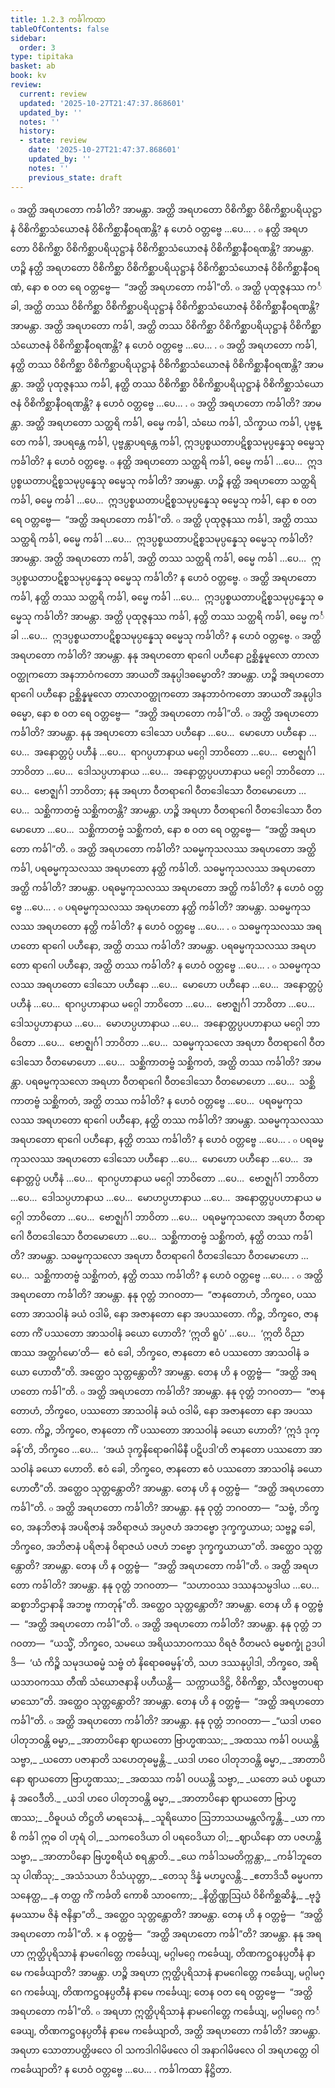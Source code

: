 ```yaml
---
title: 1.2.3 ကင်္ခါကထာ
tableOfContents: false
sidebar:
  order: 3
type: tipitaka
basket: ab
book: kv
review:
  current: review
  updated: '2025-10-27T21:47:37.868601'
  updated_by: ''
  notes: ''
  history:
  - state: review
    date: '2025-10-27T21:47:37.868601'
    updated_by: ''
    notes: ''
    previous_state: draft
---
```



<ReviewStatus review={frontmatter.review} showDetails={true} />

<HypothesisAnnotation frontmatter={frontmatter} />

<DynamicBreadcrumb />

<Division number="318" book="kv" e="ch" v="32" p="140">

<Paragraph number="875" book="kv">
๐ အတ္ထိ အရဟတော ကင်္ခါတိ? အာမန္တာ. အတ္ထိ အရဟတော ဝိစိကိစ္ဆာ ဝိစိကိစ္ဆာပရိယုဋ္ဌာနံ ဝိစိကိစ္ဆာသံယောဇနံ ဝိစိကိစ္ဆာနီဝရဏန္တိ? န ဟေဝံ ဝတ္တဗ္ဗေ …ပေ… .
</Paragraph>

<Paragraph number="876" book="kv">
๐ နတ္ထိ အရဟတော ဝိစိကိစ္ဆာ ဝိစိကိစ္ဆာပရိယုဋ္ဌာနံ ဝိစိကိစ္ဆာသံယောဇနံ ဝိစိကိစ္ဆာနီဝရဏန္တိ? အာမန္တာ. ဟဉ္စိ နတ္ထိ အရဟတော ဝိစိကိစ္ဆာ ဝိစိကိစ္ဆာပရိယုဋ္ဌာနံ ဝိစိကိစ္ဆာသံယောဇနံ ဝိစိကိစ္ဆာနီဝရဏံ, နော စ ဝတ ရေ ဝတ္တဗ္ဗေ—  “အတ္ထိ အရဟတော ကင်္ခါ”တိ.
</Paragraph>

<Paragraph number="877" book="kv">
๐ အတ္ထိ ပုထုဇ္ဇနဿ ကင်္ခါ, အတ္ထိ တဿ ဝိစိကိစ္ဆာ ဝိစိကိစ္ဆာပရိယုဋ္ဌာနံ ဝိစိကိစ္ဆာသံယောဇနံ ဝိစိကိစ္ဆာနီဝရဏန္တိ? အာမန္တာ. အတ္ထိ အရဟတော ကင်္ခါ, အတ္ထိ တဿ ဝိစိကိစ္ဆာ ဝိစိကိစ္ဆာပရိယုဋ္ဌာနံ ဝိစိကိစ္ဆာသံယောဇနံ ဝိစိကိစ္ဆာနီဝရဏန္တိ? န ဟေဝံ ဝတ္တဗ္ဗေ …ပေ… .
</Paragraph>

<Paragraph number="878" book="kv">
๐ အတ္ထိ အရဟတော ကင်္ခါ, နတ္ထိ တဿ ဝိစိကိစ္ဆာ ဝိစိကိစ္ဆာပရိယုဋ္ဌာနံ ဝိစိကိစ္ဆာသံယောဇနံ ဝိစိကိစ္ဆာနီဝရဏန္တိ? အာမန္တာ. အတ္ထိ ပုထုဇ္ဇနဿ ကင်္ခါ, နတ္ထိ တဿ ဝိစိကိစ္ဆာ ဝိစိကိစ္ဆာပရိယုဋ္ဌာနံ ဝိစိကိစ္ဆာသံယောဇနံ ဝိစိကိစ္ဆာနီဝရဏန္တိ? န ဟေဝံ ဝတ္တဗ္ဗေ …ပေ… .
</Paragraph>

<Paragraph number="879" book="kv">
๐ အတ္ထိ အရဟတော ကင်္ခါတိ? အာမန္တာ. အတ္ထိ အရဟတော သတ္ထရိ ကင်္ခါ, ဓမ္မေ ကင်္ခါ, သံဃေ ကင်္ခါ, သိက္ခာယ ကင်္ခါ, ပုဗ္ဗန္တေ ကင်္ခါ, အပရန္တေ ကင်္ခါ, ပုဗ္ဗန္တာပရန္တေ ကင်္ခါ, ဣဒပ္ပစ္စယတာပဋိစ္စသမုပ္ပန္နေသု ဓမ္မေသု ကင်္ခါတိ? န ဟေဝံ ဝတ္တဗ္ဗေ.
</Paragraph>

<Paragraph number="880" book="kv">
๐ နတ္ထိ အရဟတော သတ္ထရိ ကင်္ခါ, ဓမ္မေ ကင်္ခါ …ပေ…  ဣဒပ္ပစ္စယတာပဋိစ္စသမုပ္ပန္နေသု ဓမ္မေသု ကင်္ခါတိ? အာမန္တာ. ဟဉ္စိ နတ္ထိ အရဟတော သတ္ထရိ ကင်္ခါ, ဓမ္မေ ကင်္ခါ …ပေ…  ဣဒပ္ပစ္စယတာပဋိစ္စသမုပ္ပန္နေသု ဓမ္မေသု ကင်္ခါ, နော စ ဝတ ရေ ဝတ္တဗ္ဗေ—  “အတ္ထိ အရဟတော ကင်္ခါ”တိ.
</Paragraph>

<Paragraph number="881" book="kv">
๐ အတ္ထိ ပုထုဇ္ဇနဿ ကင်္ခါ, အတ္ထိ တဿ သတ္ထရိ ကင်္ခါ, ဓမ္မေ ကင်္ခါ …ပေ…  ဣဒပ္ပစ္စယတာပဋိစ္စသမုပ္ပန္နေသု ဓမ္မေသု ကင်္ခါတိ? အာမန္တာ. အတ္ထိ အရဟတော ကင်္ခါ, အတ္ထိ တဿ သတ္ထရိ ကင်္ခါ, ဓမ္မေ ကင်္ခါ …ပေ…  ဣဒပ္ပစ္စယတာပဋိစ္စသမုပ္ပန္နေသု ဓမ္မေသု ကင်္ခါတိ? န ဟေဝံ ဝတ္တဗ္ဗေ.
</Paragraph>

<Paragraph number="882" book="kv">
๐ အတ္ထိ အရဟတော ကင်္ခါ, နတ္ထိ တဿ သတ္ထရိ ကင်္ခါ, ဓမ္မေ ကင်္ခါ …ပေ…  ဣဒပ္ပစ္စယတာပဋိစ္စသမုပ္ပန္နေသု ဓမ္မေသု ကင်္ခါတိ? အာမန္တာ. အတ္ထိ ပုထုဇ္ဇနဿ ကင်္ခါ, နတ္ထိ တဿ သတ္ထရိ ကင်္ခါ, ဓမ္မေ ကင်္ခါ …ပေ…  ဣဒပ္ပစ္စယတာပဋိစ္စသမုပ္ပန္နေသု ဓမ္မေသု ကင်္ခါတိ? န ဟေဝံ ဝတ္တဗ္ဗေ.
</Paragraph>

</Division>
<Division number="319" book="kv" e="ch" v="32" p="141">

<Paragraph number="883" book="kv">
๐ အတ္ထိ အရဟတော ကင်္ခါတိ? အာမန္တာ. နနု အရဟတော ရာဂေါ ပဟီနော ဥစ္ဆိန္နမူလော တာလာဝတ္ထုကတော အနဘာဝံကတော အာယတိံ အနုပ္ပါဒဓမ္မောတိ? အာမန္တာ. ဟဉ္စိ အရဟတော ရာဂေါ ပဟီနော ဥစ္ဆိန္နမူလော တာလာဝတ္ထုကတော အနဘာဝံကတော အာယတိံ အနုပ္ပါဒဓမ္မော, နော စ ဝတ ရေ ဝတ္တဗ္ဗေ—  “အတ္ထိ အရဟတော ကင်္ခါ”တိ.
</Paragraph>

<Paragraph number="884" book="kv">
๐ အတ္ထိ အရဟတော ကင်္ခါတိ? အာမန္တာ. နနု အရဟတော ဒေါသော ပဟီနော …ပေ…  မောဟော ပဟီနော …ပေ…  အနောတ္တပ္ပံ ပဟီနံ …ပေ…  ရာဂပ္ပဟာနာယ မဂ္ဂေါ ဘာဝိတော …ပေ…  ဗောဇ္ဈင်္ဂါ ဘာဝိတာ …ပေ…  ဒေါသပ္ပဟာနာယ …ပေ…  အနောတ္တပ္ပပဟာနာယ မဂ္ဂေါ ဘာဝိတော …ပေ…  ဗောဇ္ဈင်္ဂါ ဘာဝိတာ; နနု အရဟာ ဝီတရာဂေါ ဝီတဒေါသော ဝီတမောဟော …ပေ…  သစ္ဆိကာတဗ္ဗံ သစ္ဆိကတန္တိ? အာမန္တာ. ဟဉ္စိ အရဟာ ဝီတရာဂေါ ဝီတဒေါသော ဝီတမောဟော …ပေ…  သစ္ဆိကာတဗ္ဗံ သစ္ဆိကတံ, နော စ ဝတ ရေ ဝတ္တဗ္ဗေ—  “အတ္ထိ အရဟတော ကင်္ခါ”တိ.
</Paragraph>

</Division>
<Division number="320" book="kv" e="ch" v="32" p="142">

<Paragraph number="885" book="kv">
๐ အတ္ထိ အရဟတော ကင်္ခါတိ? သဓမ္မကုသလဿ အရဟတော အတ္ထိ ကင်္ခါ, ပရဓမ္မကုသလဿ အရဟတော နတ္ထိ ကင်္ခါတိ. သဓမ္မကုသလဿ အရဟတော အတ္ထိ ကင်္ခါတိ? အာမန္တာ. ပရဓမ္မကုသလဿ အရဟတော အတ္ထိ ကင်္ခါတိ? န ဟေဝံ ဝတ္တဗ္ဗေ …ပေ… .
</Paragraph>

<Paragraph number="886" book="kv">
๐ ပရဓမ္မကုသလဿ အရဟတော နတ္ထိ ကင်္ခါတိ? အာမန္တာ. သဓမ္မကုသလဿ အရဟတော နတ္ထိ ကင်္ခါတိ? န ဟေဝံ ဝတ္တဗ္ဗေ …ပေ… .
</Paragraph>

<Paragraph number="887" book="kv">
๐ သဓမ္မကုသလဿ အရဟတော ရာဂေါ ပဟီနော, အတ္ထိ တဿ ကင်္ခါတိ? အာမန္တာ. ပရဓမ္မကုသလဿ အရဟတော ရာဂေါ ပဟီနော, အတ္ထိ တဿ ကင်္ခါတိ? န ဟေဝံ ဝတ္တဗ္ဗေ …ပေ… .
</Paragraph>

<Paragraph number="888" book="kv">
๐ သဓမ္မကုသလဿ အရဟတော ဒေါသော ပဟီနော …ပေ…  မောဟော ပဟီနော …ပေ…  အနောတ္တပ္ပံ ပဟီနံ …ပေ…  ရာဂပ္ပဟာနာယ မဂ္ဂေါ ဘာဝိတော …ပေ…  ဗောဇ္ဈင်္ဂါ ဘာဝိတာ …ပေ…  ဒေါသပ္ပဟာနာယ …ပေ…  မောဟပ္ပဟာနာယ …ပေ…  အနောတ္တပ္ပပဟာနာယ မဂ္ဂေါ ဘာဝိတော …ပေ…  ဗောဇ္ဈင်္ဂါ ဘာဝိတာ …ပေ…  သဓမ္မကုသလော အရဟာ ဝီတရာဂေါ ဝီတဒေါသော ဝီတမောဟော …ပေ…  သစ္ဆိကာတဗ္ဗံ သစ္ဆိကတံ, အတ္ထိ တဿ ကင်္ခါတိ? အာမန္တာ. ပရဓမ္မကုသလော အရဟာ ဝီတရာဂေါ ဝီတဒေါသော ဝီတမောဟော …ပေ…  သစ္ဆိကာတဗ္ဗံ သစ္ဆိကတံ, အတ္ထိ တဿ ကင်္ခါတိ? န ဟေဝံ ဝတ္တဗ္ဗေ …ပေ…  ပရဓမ္မကုသလဿ အရဟတော ရာဂေါ ပဟီနော, နတ္ထိ တဿ ကင်္ခါတိ? အာမန္တာ. သဓမ္မကုသလဿ အရဟတော ရာဂေါ ပဟီနော, နတ္ထိ တဿ ကင်္ခါတိ? န ဟေဝံ ဝတ္တဗ္ဗေ …ပေ… .
</Paragraph>

<Paragraph number="889" book="kv">
๐ ပရဓမ္မကုသလဿ အရဟတော ဒေါသော ပဟီနော …ပေ…  မောဟော ပဟီနော …ပေ…  အနောတ္တပ္ပံ ပဟီနံ …ပေ…  ရာဂပ္ပဟာနာယ မဂ္ဂေါ ဘာဝိတော …ပေ…  ဗောဇ္ဈင်္ဂါ ဘာဝိတာ …ပေ…  ဒေါသပ္ပဟာနာယ …ပေ…  မောဟပ္ပဟာနာယ …ပေ…  အနောတ္တပ္ပပဟာနာယ မဂ္ဂေါ ဘာဝိတော …ပေ…  ဗောဇ္ဈင်္ဂါ ဘာဝိတာ …ပေ…  ပရဓမ္မကုသလော အရဟာ ဝီတရာဂေါ ဝီတဒေါသော ဝီတမောဟော …ပေ…  သစ္ဆိကာတဗ္ဗံ သစ္ဆိကတံ, နတ္ထိ တဿ ကင်္ခါတိ? အာမန္တာ. သဓမ္မကုသလော အရဟာ ဝီတရာဂေါ ဝီတဒေါသော ဝီတမောဟော …ပေ…  သစ္ဆိကာတဗ္ဗံ သစ္ဆိကတံ, နတ္ထိ တဿ ကင်္ခါတိ? န ဟေဝံ ဝတ္တဗ္ဗေ …ပေ… .
</Paragraph>

</Division>
<Division number="321" book="kv" e="ch" v="32" p="142">

<Paragraph number="890" book="kv">
๐ အတ္ထိ အရဟတော ကင်္ခါတိ? အာမန္တာ. နနု ဝုတ္တံ ဘဂဝတာ—  “ဇာနတောဟံ, ဘိက္ခဝေ, ပဿတော အာသဝါနံ ခယံ ဝဒါမိ, နော အဇာနတော နော အပဿတော. ကိဉ္စ, ဘိက္ခဝေ, ဇာနတော ကိံ ပဿတော အာသဝါနံ ခယော ဟောတိ? ‘ဣတိ ရူပံ’ …ပေ…  ‘ဣတိ ဝိညာဏဿ အတ္ထင်္ဂမော’တိ—  ဧဝံ ခေါ, ဘိက္ခဝေ, ဇာနတော ဧဝံ ပဿတော အာသဝါနံ ခယော ဟောတီ”တိ. အတ္ထေဝ သုတ္တန္တောတိ? အာမန္တာ. တေန ဟိ န ဝတ္တဗ္ဗံ—  “အတ္ထိ အရဟတော ကင်္ခါ”တိ.
</Paragraph>

<Paragraph number="891" book="kv">
๐ အတ္ထိ အရဟတော ကင်္ခါတိ? အာမန္တာ. နနု ဝုတ္တံ ဘဂဝတာ—  “ဇာနတောဟံ, ဘိက္ခဝေ, ပဿတော အာသဝါနံ ခယံ ဝဒါမိ, နော အဇာနတော နော အပဿတော. ကိဉ္စ, ဘိက္ခဝေ, ဇာနတော ကိံ ပဿတော အာသဝါနံ ခယော ဟောတိ? ‘ဣဒံ ဒုက္ခန်’တိ, ဘိက္ခဝေ …ပေ…  ‘အယံ ဒုက္ခနိရောဓဂါမိနီ ပဋိပဒါ’တိ ဇာနတော ပဿတော အာသဝါနံ ခယော ဟောတိ. ဧဝံ ခေါ, ဘိက္ခဝေ, ဇာနတော ဧဝံ ပဿတော အာသဝါနံ ခယော ဟောတီ”တိ. အတ္ထေဝ သုတ္တန္တောတိ? အာမန္တာ. တေန ဟိ န ဝတ္တဗ္ဗံ—  “အတ္ထိ အရဟတော ကင်္ခါ”တိ.
</Paragraph>

<Paragraph number="892" book="kv">
๐ အတ္ထိ အရဟတော ကင်္ခါတိ? အာမန္တာ. နနု ဝုတ္တံ ဘဂဝတာ—  “သဗ္ဗံ, ဘိက္ခဝေ, အနဘိဇာနံ အပရိဇာနံ အဝိရာဇယံ အပ္ပဇဟံ အဘဗ္ဗော ဒုက္ခက္ခယာယ; သဗ္ဗဉ္စ ခေါ, ဘိက္ခဝေ, အဘိဇာနံ ပရိဇာနံ ဝိရာဇယံ ပဇဟံ ဘဗ္ဗော ဒုက္ခက္ခယာယာ”တိ. အတ္ထေဝ သုတ္တန္တောတိ? အာမန္တာ. တေန ဟိ န ဝတ္တဗ္ဗံ—  “အတ္ထိ အရဟတော ကင်္ခါ”တိ.
</Paragraph>

<Paragraph number="893" book="kv">
๐ အတ္ထိ အရဟတော ကင်္ခါတိ? အာမန္တာ. နနု ဝုတ္တံ ဘဂဝတာ—  “သဟာဝဿ ဒဿနသမ္ပဒါယ …ပေ…  ဆစ္စာဘိဌာနာနိ အဘဗ္ဗ ကာတုန်”တိ. အတ္ထေဝ သုတ္တန္တောတိ? အာမန္တာ. တေန ဟိ န ဝတ္တဗ္ဗံ—  “အတ္ထိ အရဟတော ကင်္ခါ”တိ.
</Paragraph>

<Paragraph number="894" book="kv">
๐ အတ္ထိ အရဟတော ကင်္ခါတိ? အာမန္တာ. နနု ဝုတ္တံ ဘဂဝတာ—  “ယသ္မိံ, ဘိက္ခဝေ, သမယေ အရိယသာဝကဿ ဝိရဇံ ဝီတမလံ ဓမ္မစက္ခုံ ဥဒပါဒိ—  ‘ယံ ကိဉ္စိ သမုဒယဓမ္မံ သဗ္ဗံ တံ နိရောဓဓမ္မန်’တိ, သဟ ဒဿနုပ္ပါဒါ, ဘိက္ခဝေ, အရိယသာဝကဿ တီဏိ သံယောဇနာနိ ပဟီယန္တိ—  သက္ကာယဒိဋ္ဌိ, ဝိစိကိစ္ဆာ, သီလဗ္ဗတပရာမာသော”တိ. အတ္ထေဝ သုတ္တန္တောတိ? အာမန္တာ. တေန ဟိ န ဝတ္တဗ္ဗံ—  “အတ္ထိ အရဟတော ကင်္ခါ”တိ.
</Paragraph>

<Paragraph number="895" book="kv">
๐ အတ္ထိ အရဟတော ကင်္ခါတိ? အာမန္တာ. နနု ဝုတ္တံ ဘဂဝတာ—
</Paragraph>

<Paragraph number="896" type="verses" book="kv">
_“ယဒါ ဟဝေ ပါတုဘဝန္တိ ဓမ္မာ,_  
_အာတာပိနော ဈာယတော ဗြာဟ္မဏဿ;_  
_အထဿ ကင်္ခါ ဝပယန္တိ သဗ္ဗာ,_  
_ယတော ပဇာနာတိ သဟေတုဓမ္မန္တိ._  

</Paragraph>

<Paragraph number="897" type="verses" book="kv">
_ယဒါ ဟဝေ ပါတုဘဝန္တိ ဓမ္မာ,_  
_အာတာပိနော ဈာယတော ဗြာဟ္မဏဿ;_  
_အထဿ ကင်္ခါ ဝပယန္တိ သဗ္ဗာ,_  
_ယတော ခယံ ပစ္စယာနံ အဝေဒီတိ._  

</Paragraph>

<Paragraph number="898" type="verses" book="kv">
_ယဒါ ဟဝေ ပါတုဘဝန္တိ ဓမ္မာ,_  
_အာတာပိနော ဈာယတော ဗြာဟ္မဏဿ;_  
_ဝိဓူပယံ တိဋ္ဌတိ မာရသေနံ,_  
_သူရိယောဝ ဩဘာသယမန္တလိက္ခန္တိ._  

</Paragraph>

<Paragraph number="899" type="verses" book="kv">
_ယာ ကာစိ ကင်္ခါ ဣဓ ဝါ ဟုရံ ဝါ,_  
_သကဝေဒိယာ ဝါ ပရဝေဒိယာ ဝါ;_  
_ဈာယိနော တာ ပဇဟန္တိ သဗ္ဗာ,_  
_အာတာပိနော ဗြဟ္မစရိယံ စရန္တာတိ._  

</Paragraph>

<Paragraph number="900" type="verses" book="kv">
_ယေ ကင်္ခါသမတိက္ကန္တာ,_  
_ကင်္ခါဘူတေသု ပါဏိသု;_  
_အသံသယာ ဝိသံယုတ္တာ,_  
_တေသု ဒိန္နံ မဟပ္ဖလန္တိ._  

</Paragraph>

<Paragraph number="901" type="verses" book="kv">
_ဧတာဒိသီ ဓမ္မပကာသနေတ္ထ,_  
_န တတ္ထ ကိံ ကင်္ခတိ ကောစိ သာဝကော;_  
_နိတ္ထိဏ္ဏဩဃံ ဝိစိကိစ္ဆဆိန္နံ,_  
_ဗုဒ္ဓံ နမဿာမ ဇိနံ ဇနိန္ဒာ”တိ._  

</Paragraph>

<Paragraph number="902" book="kv">
အတ္ထေဝ သုတ္တန္တောတိ? အာမန္တာ. တေန ဟိ န ဝတ္တဗ္ဗံ—  “အတ္ထိ အရဟတော ကင်္ခါ”တိ.
</Paragraph>

<Paragraph number="903" book="kv">
× န ဝတ္တဗ္ဗံ—  “အတ္ထိ အရဟတော ကင်္ခါ”တိ? အာမန္တာ. နနု အရဟာ ဣတ္ထိပုရိသာနံ နာမဂေါတ္တေ ကင်္ခေယျ, မဂ္ဂါမဂ္ဂေ ကင်္ခေယျ, တိဏကဋ္ဌဝနပ္ပတီနံ နာမေ ကင်္ခေယျာတိ? အာမန္တာ. ဟဉ္စိ အရဟာ ဣတ္ထိပုရိသာနံ နာမဂေါတ္တေ ကင်္ခေယျ, မဂ္ဂါမဂ္ဂေ ကင်္ခေယျ, တိဏကဋ္ဌဝနပ္ပတီနံ နာမေ ကင်္ခေယျ; တေန ဝတ ရေ ဝတ္တဗ္ဗေ—  “အတ္ထိ အရဟတော ကင်္ခါ”တိ.
</Paragraph>

<Paragraph number="904" book="kv">
๐ အရဟာ ဣတ္ထိပုရိသာနံ နာမဂေါတ္တေ ကင်္ခေယျ, မဂ္ဂါမဂ္ဂေ ကင်္ခေယျ, တိဏကဋ္ဌဝနပ္ပတီနံ နာမေ ကင်္ခေယျာတိ, အတ္ထိ အရဟတော ကင်္ခါတိ? အာမန္တာ. အရဟာ သောတာပတ္တိဖလေ ဝါ သကဒါဂါမိဖလေ ဝါ အနာဂါမိဖလေ ဝါ အရဟတ္တေ ဝါ ကင်္ခေယျာတိ? န ဟေဝံ ဝတ္တဗ္ဗေ …ပေ… .

</Paragraph>
</Division>

<Paragraph number="905" type="center" book="kv">
ကင်္ခါကထာ နိဋ္ဌိတာ.
</Paragraph>